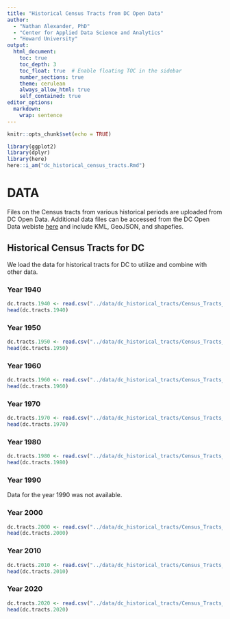 ```yaml
---
title: "Historical Census Tracts from DC Open Data"
author: 
  - "Nathan Alexander, PhD"
  - "Center for Applied Data Science and Analytics"
  - "Howard University"
output:
  html_document:
    toc: true
    toc_depth: 3
    toc_float: true  # Enable floating TOC in the sidebar
    number_sections: true
    theme: cerulean
    always_allow_html: true
    self_contained: true
editor_options:
  markdown:
    wrap: sentence
---
```


```r
knitr::opts_chunk$set(echo = TRUE)

library(ggplot2)
library(dplyr)
library(here)
here::i_am("dc_historical_census_tracts.Rmd")
```

# DATA

Files on the Census tracts from various historical periods are uploaded from DC Open Data. Additional data files can be accessed from the DC Open Data webiste [here](https://opendata.dc.gov/) and include KML, GeoJSON, and shapefies.

## Historical Census Tracts for DC

We load the data for historical tracts for DC to utilize and combine with other data.

### Year 1940

```r
dc.tracts.1940 <- read.csv("../data/dc_historical_tracts/Census_Tracts_in_1940.csv")
head(dc.tracts.1940)
```

### Year 1950

```r
dc.tracts.1950 <- read.csv("../data/dc_historical_tracts/Census_Tracts_in_1950.csv")
head(dc.tracts.1950)
```

### Year 1960

```r
dc.tracts.1960 <- read.csv("../data/dc_historical_tracts/Census_Tracts_in_1960.csv")
head(dc.tracts.1960)
```

### Year 1970

```r
dc.tracts.1970 <- read.csv("../data/dc_historical_tracts/Census_Tracts_in_1970.csv")
head(dc.tracts.1970)
```

### Year 1980

```r
dc.tracts.1980 <- read.csv("../data/dc_historical_tracts/Census_Tracts_in_1980.csv")
head(dc.tracts.1980)
```

### Year 1990

Data for the year 1990 was not available.

### Year 2000

```r
dc.tracts.2000 <- read.csv("../data/dc_historical_tracts/Census_Tracts_in_2000.csv")
head(dc.tracts.2000)
```

### Year 2010

```r
dc.tracts.2010 <- read.csv("../data/dc_historical_tracts/Census_Tracts_in_2010.csv")
head(dc.tracts.2010)
```

### Year 2020

```r
dc.tracts.2020 <- read.csv("../data/dc_historical_tracts/Census_Tracts_in_2020.csv")
head(dc.tracts.2020)
```

